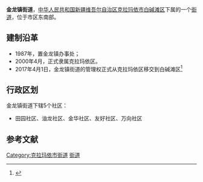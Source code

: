 {{中国乡级行政区<!---乡级行政区专用模板--->
|行政区全称 = 金龙镇街道
|景观照片文件名 = 
|景观照片描述 = 
|位置图文件名 = 
|位置图描述 = 
|汉语拼音 = 
|通用拼音 = 
|上级行政区 = [[新疆维吾尔自治区|新疆维吾尔自治区]][[克拉玛依市|克拉玛依市]][[白碱滩区|白碱滩区]]
|行政区类别 = 街道
|行政区划代码 = 650203005
|建置时间 = 1987年
|政府驻地 = 
|地理坐标 = 
|毗邻 = 
|行政区划 = 5
|村委会 = 0
|居委会 = 5
|总面积 = 150平方千米
|户籍人口 = 5.3万
|户籍人口年份 = 2003
|常住人口 = 
|常住人口年份 = 
|人口密度 = 
|GDP = 
|GDP年份 = 
|邮政编码 = 
|电话区号 = 
|时区 = UTC+8（[[东八区|东八区]]）
|官方网站 = 
|网站名称 = 
}}
'''金龙镇街道'''，[[中华人民共和国|中华人民共和国]][[新疆维吾尔自治区|新疆维吾尔自治区]][[克拉玛依市|克拉玛依市]][[白碱滩区|白碱滩区]]下属的一个[[街道|街道]]，位于市区东南部。

==建制沿革==
*1987年，置金龙镇办事处；
*2000年4月，正式隶属克拉玛依区。
*2017年4月1日，金龙镇街道的管理权正式从克拉玛依区移交到白碱滩区<ref>{{cite news |author=才仁卓玛 |title=高新区（白碱滩区）四套班子领导到金龙镇调研 围绕总目标实现健康发展 |url=http://epaper.kelamayi.com.cn/klmyrb/html/2017-04/26/content_4974.htm |newspaper=新疆石油报 |location=[[克拉玛依市|克拉玛依]] |date=2017-04-26 |access-date=2018-02-24 |archive-date=2018-02-25 |archive-url=https://web.archive.org/web/20180225065240/http://epaper.kelamayi.com.cn/klmyrb/html/2017-04/26/content_4974.htm |dead-url=no }}</ref>

==行政区划==
金龙镇街道下辖5个社区：
*田园社区、油龙社区、金华社区、友好社区、万向社区

==参考文献==
{{reflist}}

{{新疆维吾尔自治区克拉玛依市白碱滩区行政区划}}
{{新疆行政区划小作品}}

[[Category:克拉玛依市街道|Category:克拉玛依市街道]]
[[Category:白碱滩区行政区划|街道]]